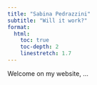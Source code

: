 ```yaml
---
title: "Sabina Pedrazzini"
subtitle: "Will it work?"
format: 
  html:
    toc: true
    toc-depth: 2
    linestretch: 1.7
---
```


Welcome on my website, ...
